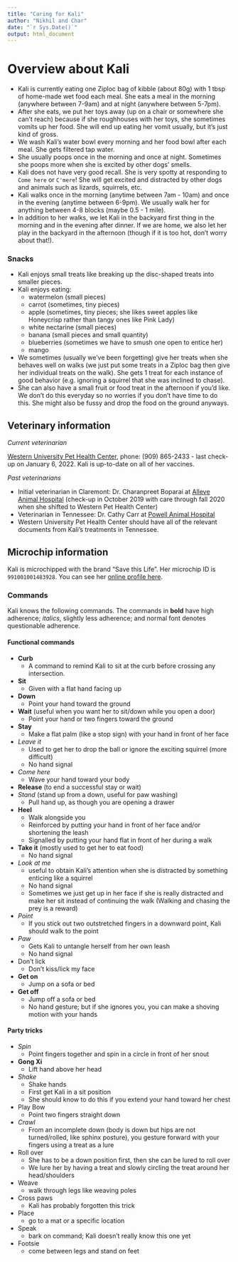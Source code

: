 ```yaml
---
title: "Caring for Kali"
author: "Nikhil and Char"
date: "`r Sys.Date()`"
output: html_document
---
```


# Overview about Kali

* Kali is currently eating one Ziploc bag of kibble (about 80g) with 1 tbsp of home-made wet food each meal. She eats a meal in the morning (anywhere between 7-9am) and at night (anywhere between 5-7pm).
* After she eats, we put her toys away (up on a chair or somewhere she can't reach) because if she roughhouses with her toys, she sometimes vomits up her food. She will end up eating her vomit usually, but it's just kind of gross.
* We wash Kali's water bowl every morning and her food bowl after each meal. She gets filtered tap water.
* She usually poops once in the morning and once at night. Sometimes she poops more when she is excited by other dogs' smells.
* Kali does not have very good recall. She is very spotty at responding to `Come here` or `C'mere`! She will get excited and distracted by other dogs and animals such as lizards, squirrels, etc.
* Kali walks once in the morning (anytime between 7am - 10am) and once in the evening (anytime between 6-9pm). We usually walk her for anything between 4-8 blocks (maybe 0.5 - 1 mile). 
* In addition to her walks, we let Kali in the backyard first thing in the morning and in the evening after dinner. If we are home, we also let her play in the backyard in the afternoon (though if it is too hot, don't worry about that!).

### Snacks

* Kali enjoys small treats like breaking up the disc-shaped treats into smaller pieces.
* Kali enjoys eating:
  + watermelon (small pieces)
  + carrot (sometimes, tiny pieces)
  + apple (sometimes, tiny pieces; she likes sweet apples like Honeycrisp rather than tangy ones like Pink Lady)
  + white nectarine (small pieces)
  + banana (small pieces and small quantity)
  + blueberries (sometimes we have to smush one open to entice her)
  + mango 
* We sometimes (usually we've been forgetting) give her treats when she behaves well on walks (we just put some treats in a Ziploc bag then give her individual treats on the walk). She gets 1 treat for each instance of good behavior (e.g. ignoring a squirrel that she was inclined to chase).
* She can also have a small fruit or food treat in the afternoon if you'd like. We don't do this everyday so no worries if you don't have time to do this. She might also be fussy and drop the food on the ground anyways.

<!--
## Care guide for Kali

### Feeding and general care

* We wash Kali's water bowl every morning and her food bowl after each meal. She gets filtered tap water.
* Kali currently eats [Taste of the Wild](https://www.chewy.com/taste-wild-pacific-stream-grain-free/dp/181318) kibble
    + We estimate her caloric needs to be around 800 KCal/day
    + Her current kibble has a caloric density of 3.6 Kcal/gram
* On inactive days (e.g. no hiking, no trail running), she should eat **100** grams of kibble in the morning and **100** grams of kibble in the evening (or thereabouts; total **200-210** grams).
    + We feed her in the morning and again in the evening because she cannot ingest enough food in one sitting to meet her caloric requirements.
    + Typically we leave her food out for less than an hour--we are trying to encourage her to not graze on her food through the day.
* On active days, she should eat **100** grams of kibble in the morning and **120** grams of kibble in the evening (total: **220** grams).
* She eats at around 8am in the morning and 6pm in the evening. This is fairly flexible, but she is unlikely to be hungry before 8am.
    + Currently she accepts kibble with some chicken sprinkle in the morning.
    + In the evening, her appetite is usually better and she often eats the kibble plain.
* If these tricks do not work, you can try adding a little bit of vegetable oil (we just use olive oil) to her food, or squeezing some watermelon on top of it, or sprinkling some milk.
* We brush Kali's teeth at night. We wet her toothbrush, squeeze some toothpaste on it, and brush it over her teeth. If that is infeasible, you can put some toothpaste on her kong and let her play with that toy. And you can let her lick and chew at her toothbrush with toothpaste on it.
* We comb Kali once every 2-3 days using the Furminator fur rake.

#### Snacks

* Kali enjoys small treats like the Zuke's training bites
* Kali enjoys eating:
  + watermelon (small pieces)
  + carrot (sometimes, tiny pieces)
  + apple (sometimes, tiny pieces; she likes sweet apples like Honeycrisp rather than tangy ones like Pink Lady)
  + white nectarine (small pieces)
  + banana (small pieces and small quantity)
  + blueberries (sometimes we have to smush one open to entice her)
  + mango (and mango lassi)
  + pear (sweeter varieties)
* We give her treats when she behaves well on walks (we just put some Zuke's treats in a Ziploc bag then give her individual treats on the walk). She gets 1 treat for each instance of good behavior (e.g. ignoring a squirrel that she was inclined to chase).
* She can also have a small fruit or food treat in the afternoon. We typically do not table feed her.

Toxic foods for dogs [include](https://www.akc.org/expert-advice/nutrition/fruits-vegetables-dogs-can-and-cant-eat/):

* cherries
* grapes
* chocolate
* onions
* avocado
* stone fruit pits
* citrus (not toxic but unpleasant for them)
-->

## Veterinary information

*Current veterinarian*

[Western University Pet Health Center](https://pethealthcenter.westernu.edu/), phone:  (909) 865-2433 - last check-up on January 6, 2022. Kali is up-to-date on all of her vaccines.

*Past veterinarians*

* Initial veterinarian in Claremont: Dr. Charanpreet Boparai at [Alleve Animal Hospital](http://allevevet.com/staff.php) (check-up in October 2019 with care through fall 2020 when she shifted to Western Pet Health Center)
* Veterinarian in Tennessee: Dr. Cathy Carr at [Powell Animal Hospital](https://www.powellanimalhospital.com/)
* Western University Pet Health Center should have all of the relevant documents from Kali's treatments in Tennessee.

## Microchip information

Kali is microchipped with the brand "Save this Life". Her microchip ID is `991001001483928`. You can see her [online profile here](https://www.savethislife.com/991001001483928).

### Commands

Kali knows the following commands. The commands in **bold** have high adherence; *italics*, slightly less adherence; and normal font denotes questionable adherence.

#### Functional commands

* **Curb**
    + A command to remind Kali to sit at the curb before crossing any intersection.
* **Sit**
    + Given with a flat hand facing up
* **Down**
    + Point your hand toward the ground
* **Wait** (useful when you want her to sit/down while you open a door)
    + Point your hand or two fingers toward the ground
* **Stay**
    + Make a flat palm (like a stop sign) with your hand in front of her face
* *Leave it*
    + Used to get her to drop the ball or ignore the exciting squirrel (more difficult)
    + No hand signal
* *Come here*
    + Wave your hand toward your body
* **Release** (to end a successful stay or wait)
* *Stand* (stand up from a down, useful for paw washing)
    + Pull hand up, as though you are opening a drawer
* **Heel**
    + Walk alongside you
    + Reinforced by putting your hand in front of her face and/or shortening the leash
    + Signalled by putting your hand flat in front of her during a walk
* **Take it** (mostly used to get her to eat food)
    + No hand signal
* *Look at me* 
    + useful to obtain Kali's attention when she is distracted by something enticing like a squirrel
    + No hand signal
    + Sometimes we just get up in her face if she is really distracted and make her sit instead of continuing the walk (Walking and chasing the prey is a reward)
* *Point*
    + If you stick out two outstretched fingers in a downward point, Kali should walk to the point
* *Paw* 
    + Gets Kali to untangle herself from her own leash
    + No hand signal
* Don't lick
    + Don't kiss/lick my face
* **Get on**
    + Jump on a sofa or bed
* **Get off**
    + Jump off a sofa or bed
    + No hand gesture; but if she ignores you, you can make a shoving motion with your hands

#### Party tricks

* *Spin*
    + Point fingers together and spin in a circle in front of her snout
* **Gong Xi**
    + Lift hand above her head
* *Shake* 
    + Shake hands
    + First get Kali in a sit position
    + She should know to do this if you extend your hand toward her chest
* Play Bow
    + Point two fingers straight down
* *Crawl*
    + From an incomplete down (body is down but hips are not turned/rolled, like sphinx posture), you gesture forward with your fingers using a treat as a lure
* Roll over
    + She has to be a down position first, then she can be lured to roll over
    + We lure her by having a treat and slowly circling the treat around her head/shoulders
* Weave 
    + walk through legs like weaving poles
* Cross paws
    + Kali has probably forgotten this trick
* Place
    + go to a mat or a specific location
* Speak
    + bark on command; Kali doesn't really know this one yet
* Footsie
    + come between legs and stand on feet

<!--
### Walking & Exercise

* Kali goes outside twice a day (on two walks, or a walk + hike or run).
* We ask Kali to sit before we put on her collar and leash to reinforce good, calm behavior.
* In addition to her walks, we let Kali in the backyard first thing in the morning and in the evening after dinner. If we are home, we also let her play in the backyard in the afternoon.
  + Kali may poop in the backyard in the morning before eating and before her walk.
* Kali is an escape artist so she cannot be left in the backyard alone for a long time.
* We take her out in the morning between 7:30am - 10am and typically walk her for 10-20 minutes.
    + Usually Kali will poop on a longer walk.
* Her evening walk happens between 6 - 8pm, depending on temperature and day length. This walk is usually 15-20 minutes.
* Throwing the Chuck-It toy with Kali in the backyard (or a fenced in dog run) is a great way to work out some of her excess energy.
* We do not recommend letting Kali be off leash in an unfenced area. Her recall is spotty.
* If Kali is being unruly on a walk, just stop and have her sit until she calms down. Walking and smelling is the ultimate reward for her, so this is an effective way to deal with things like jumping squirrels.
* When other dogs approach Kali to sniff her, she is usually fine. However, if the other dog is overly excited or a male dog who is larger than her, she may raise her hackles. In this case, Kali can be walked away from that situation. She is generally very calm and does not instigate with other dogs. She does like to try and sniff dogs who are smaller than her.
* We use the foot towel to wipe dirt off her feet. If her paws are really dirty, we use the paw wash.
* To use the paw wash, fill it to the halfway or 3/4 mark with water. One by one, stick each of her feet into the paw washer and gently raise and lower the leg so that the squeegees on the side can remove dirt and mud. Then we squeeze the water out of her fur and dry her off with the foot towel.
* When she has pooped, we wet a paper towel and wipe her bottom and tail (especially where the tail may touch her bottom).

### Emergency care

* Clinic in Saratoga: [Saratoga Veterinary Hospital](https://www.saratogavethospital.com/contact)
    + Contact phone: 408-548-0953
    + Hours: Mon - Sat: 8:00 AM - 8:00 PM; Sun: CLOSED
    + Address: 12297 Saratoga Sunnyvale Road, Suite 100, Saratoga, CA 95070
* First choice emergency hospital: [South Bay Animal Hospital & Pet Resort](http://www.sb-animalhospital.com/)
    + Contact phone: 408-899-4791
    + Should be open 24/7, 365 days a year
    + Address: 5188 Moorpark Ave., San Jose, CA 95129
* Back up emergency hospital: [United Veterinary Specialty and Emergency](http://unitedvet.com/)
    + Contact phone: 408-371-6252
    + Address: 905 Dell Ave, Campbell, CA 95008
    + Secondary Location (open overnight on weekdays and all day on weekends): 601 Showers Drive, Mountain View, CA 94040
-->



